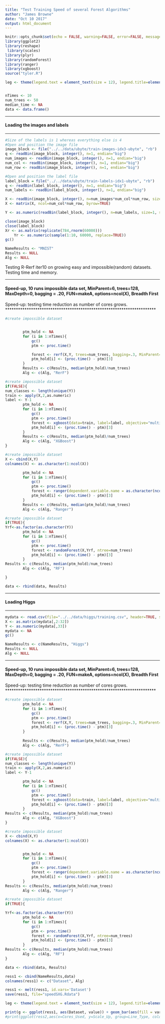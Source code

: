 ```yaml
---
title: "Test Training Speed of several Forest Algorithms"
author: "James Browne"
date: "Oct 10 2017"
output: html_document
---
```


```r
knitr::opts_chunk$set(echo = FALSE, warning=FALSE, error=FALSE, message=FALSE, cache = FALSE)
library(ggplot2)
library(reshape)
 library(scales)
library(plyr)
library(randomForest)
library(ranger)
library(xgboost)
source("tyler.R")

leg <- theme(legend.text = element_text(size = 12), legend.title=element_blank(), plot.title = element_text(size = 16,  face="bold"), plot.subtitle = element_text(size = 12),axis.title.x = element_text(size=12), axis.text.x = element_text(size=12), axis.title.y = element_text(size=12), axis.text.y = element_text(size=12))


nTimes <- 10
num_trees <- 50
median_time <- NA
data <- data.frame()
```


**********************************************************************
#### Loading the images and labels
**********************************************************************
```r
#Size of the labels is 1 whereas everything else is 4
#Open and position the image file
image_block <- file("../../data/ubyte/train-images-idx3-ubyte", "rb")
q <- readBin(image_block, integer(), n=1, endian="big")
num_images <- readBin(image_block, integer(), n=1, endian="big")
num_col <- readBin(image_block, integer(), n=1, endian="big")
num_row <- readBin(image_block, integer(), n=1, endian="big")

#Open and position the label file
label_block = file("../../data/ubyte/train-labels-idx1-ubyte", "rb")
q <- readBin(label_block, integer(), n=1, endian="big")
num_labels <- readBin(label_block, integer(), n=1, endian="big")

X <- readBin(image_block, integer(), n=num_images*num_col*num_row, size=1, signed=FALSE)
X <- matrix(X, ncol=num_col*num_row, byrow=TRUE)

Y <- as.numeric(readBin(label_block, integer(), n=num_labels, size=1, signed=FALSE)+1)

close(image_block)
close(label_block)
Xr <- as.matrix(replicate(784,rnorm(60000)))
	Yr <- as.numeric(sample(1:10, 60000, replace=TRUE))
gc()

NameResults <- "MNIST"
Results <- NULL
Alg <- NULL
```

Testing R-Rerf iter10 on growing easy and impossible(random) datasets.  Testing time and memory.

**********************************************************************
#### Speed-up, 10 runs impossible data set, MinParent=6, trees=128, MaxDepth=0, bagging = .20, FUN=makeA, options=ncol(X), Breadth First
Speed-up: testing time reduction as number of cores grows.  
**********************************************************************
```r
#create impossible dataset


		ptm_hold <- NA
		for (i in 1:nTimes){
			gc()
			ptm <- proc.time()

			forest <- rerf(X,Y, trees=num_trees, bagging=.3, MinParent=1, MaxDepth=0, COOB=TRUE, stratify=TRUE, NumCores=1)
			ptm_hold[i] <- (proc.time() - ptm)[3]
		}
        Results <- c(Results, median(ptm_hold)/num_trees)
        Alg <- c(Alg, "RerF")
```

```r
#create impossible dataset
if(FALSE){
num_classes <- length(unique(Y))
train <- apply(X,2,as.numeric)
label <- Y-1
		ptm_hold <- NA
		for (i in 1:nTimes){
			gc()
			ptm <- proc.time()
            forest <- xgboost(data=train, label=label, objective="multi:softprob",nrounds=num_trees,max_depth=30000, num_class=num_classes, nthread=1)
			ptm_hold[i] <- (proc.time() - ptm)[3]
		}
        Results <- c(Results, median(ptm_hold)/num_trees)
        Alg <- c(Alg, "XGBoost")
}
```

```r
#create impossible dataset
X <- cbind(X,Y)
colnames(X) <- as.character(1:ncol(X))

		ptm_hold <- NA
		for (i in 1:nTimes){
			gc()
			ptm <- proc.time()
            forest <- ranger(dependent.variable.name = as.character(ncol(X)), data = X, num.trees = num_trees, num.threads = 1, classification=TRUE)
			ptm_hold[i] <- (proc.time() - ptm)[3]
		}
        Results <- c(Results, median(ptm_hold)/num_trees)
        Alg <- c(Alg, "Ranger")
```

```r
#create impossible dataset
if(TRUE){
Yrf<-as.factor(as.character(Y))
		ptm_hold <- NA
		for (i in 1:nTimes){
			gc()
			ptm <- proc.time()
			forest <- randomForest(X,Yrf, ntree=num_trees)
			ptm_hold[i] <- (proc.time() - ptm)[3]
		}
Results <- c(Results, median(ptm_hold)/num_trees)
        Alg <- c(Alg, "RF")

}
```

```r
data <- rbind(data, Results)
```

**********************************************************************
#### Loading Higgs
**********************************************************************
```r
mydata <- read.csv(file="../../data/higgs/training.csv", header=TRUE, sep=",")
X <- as.matrix(mydata[,2:32])
Y <- as.numeric(mydata[,33])
mydata <- NA
gc()

NameResults <- c(NameResults, "Higgs")
Results <- NULL
Alg <- NULL
```

**********************************************************************
#### Speed-up, 10 runs impossible data set, MinParent=6, trees=128, MaxDepth=0, bagging = .20, FUN=makeA, options=ncol(X), Breadth First
Speed-up: testing time reduction as number of cores grows.  
**********************************************************************
```r
#create impossible dataset
		ptm_hold <- NA
		for (i in 1:nTimes){
			gc()
			ptm <- proc.time()
			forest <- rerf(X,Y, trees=num_trees, bagging=.3, MinParent=1, MaxDepth=0, COOB=TRUE, stratify=TRUE, NumCores=1)
			ptm_hold[i] <- (proc.time() - ptm)[3]
		}
        
        Results <- c(Results, median(ptm_hold)/num_trees)
        Alg <- c(Alg, "RerF")
```

```r
#create impossible dataset
if(FALSE){
num_classes <- length(unique(Y))
train <- apply(X,2,as.numeric)
label <- Y-1

		ptm_hold <- NA
		for (i in 1:nTimes){
			gc()
			ptm <- proc.time()
            forest <- xgboost(data=train, label=label, objective="multi:softprob",nrounds=num_trees,max_depth=30000, num_class=num_classes, nthread=1)
			ptm_hold[i] <- (proc.time() - ptm)[3]
		}
Results <- c(Results, median(ptm_hold)/num_trees)
        Alg <- c(Alg, "XGBoost")
}
```

```r
#create impossible dataset
X <- cbind(X,Y)
colnames(X) <- as.character(1:ncol(X))


		ptm_hold <- NA
		for (i in 1:nTimes){
			gc()
			ptm <- proc.time()
            forest <- ranger(dependent.variable.name = as.character(ncol(X)), data = X, num.trees = num_trees, num.threads = 1, classification=TRUE)
			ptm_hold[i] <- (proc.time() - ptm)[3]
		}
Results <- c(Results, median(ptm_hold)/num_trees)
        Alg <- c(Alg, "Ranger")
```

```r
#create impossible dataset
if(TRUE){

Yrf<-as.factor(as.character(Y))
		ptm_hold <- NA
		for (i in 1:nTimes){
			gc()
			ptm <- proc.time()
			forest <- randomForest(X,Yrf, ntree=num_trees)
			ptm_hold[i] <- (proc.time() - ptm)[3]
		}
Results <- c(Results, median(ptm_hold)/num_trees)
        Alg <- c(Alg, "RF")
}
```

```r
data <- rbind(data, Results)
```


```r
ress1 <- cbind(NameResults,data)
colnames(ress1) <- c("Dataset", Alg)

ress1 <- melt(ress1, id.vars='Dataset')
save(ress1, file="speedSXG.Rdata")

leg <- theme(legend.text = element_text(size = 12), legend.title=element_blank(), plot.title = element_text(size = 16,  face="bold"), plot.subtitle = element_text(size = 12),axis.title.x = element_text(size=12), axis.text.x = element_text(size=12), axis.title.y = element_text(size=12), axis.text.y = element_text(size=12))

print(g <- ggplot(ress1, aes(Dataset, value)) + geom_bar(aes(fill = variable), position = "dodge", stat="identity") + leg + labs(title="Algorithm Training Times", x="Dataset", y="Per Tree Training Time (s)", subtitle=paste("")))
#print(ggplot(ress2,aes(x=Cores_Used, y=Scale_Up, group=Line_Type, color=Line_Type))+geom_line()+labs(title="R-RerF Scale-Up", x="Number of Cores", y="Scale-Up", subtitle=paste("Initial number of samples: ", baseS))+expand_limits(y=c(0,1))+leg)
```
